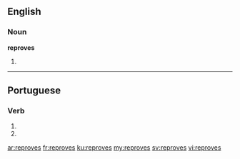 ==English==

===Noun===
'''reproves'''

# {{plural of|reprove}}

----

==Portuguese==

===Verb===
{{pt-verb-form}}

# {{conjugation of|reprovar||2|s|present|subjunctive|lang=pt}}
# {{conjugation of|reprovar||2|s|negative|imperative|lang=pt}}

[[ar:reproves]]
[[fr:reproves]]
[[ku:reproves]]
[[my:reproves]]
[[sv:reproves]]
[[vi:reproves]]